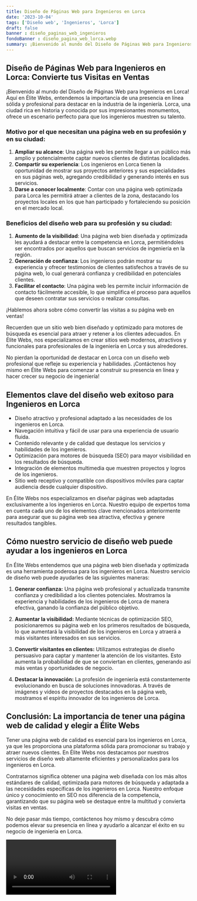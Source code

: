 ```yaml
---
title: Diseño de Páginas Web para Ingenieros en Lorca
date: '2023-10-04'
tags: ['Diseño web', 'Ingenieros', 'Lorca']
draft: false
banner : diseño_paginas_web_ingenieros
fondoBanner : diseño_pagina_web_lorca.webp
summary: ¡Bienvenido al mundo del Diseño de Páginas Web para Ingenieros en Lorca! Aquí en Élite Webs, entendemos la importancia de una presencia en línea sólida y profesional para destacar en la industria de la ingeniería. Lorca, una ciudad rica en historia y conocida por sus impresionantes monumentos, ofrece un escenario perfecto para que los ingenieros muestren su talento. 
---
```


## Diseño de Páginas Web para Ingenieros en Lorca: Convierte tus Visitas en Ventas

¡Bienvenido al mundo del Diseño de Páginas Web para Ingenieros en Lorca! Aquí en Élite Webs, entendemos la importancia de una presencia en línea sólida y profesional para destacar en la industria de la ingeniería. Lorca, una ciudad rica en historia y conocida por sus impresionantes monumentos, ofrece un escenario perfecto para que los ingenieros muestren su talento. 

### Motivo por el que necesitan una página web en su profesión y en su ciudad:

1. **Ampliar su alcance**: Una página web les permite llegar a un público más amplio y potencialmente captar nuevos clientes de distintas localidades. 
2. **Compartir su experiencia**: Los ingenieros en Lorca tienen la oportunidad de mostrar sus proyectos anteriores y sus especialidades en sus páginas web, agregando credibilidad y generando interés en sus servicios. 
3. **Darse a conocer localmente**: Contar con una página web optimizada para Lorca les permitirá atraer a clientes de la zona, destacando los proyectos locales en los que han participado y fortaleciendo su posición en el mercado local.

### Beneficios del diseño web para su profesión y su ciudad:

1. **Aumento de la visibilidad**: Una página web bien diseñada y optimizada les ayudará a destacar entre la competencia en Lorca, permitiéndoles ser encontrados por aquellos que buscan servicios de ingeniería en la región.
2. **Generación de confianza**: Los ingenieros podrán mostrar su experiencia y ofrecer testimonios de clientes satisfechos a través de su página web, lo cual generará confianza y credibilidad en potenciales clientes.
3. **Facilitar el contacto**: Una página web les permite incluir información de contacto fácilmente accesible, lo que simplifica el proceso para aquellos que deseen contratar sus servicios o realizar consultas.

¡Hablemos ahora sobre cómo convertir las visitas a su página web en ventas!

Recuerden que un sitio web bien diseñado y optimizado para motores de búsqueda es esencial para atraer y retener a los clientes adecuados. En Élite Webs, nos especializamos en crear sitios web modernos, atractivos y funcionales para profesionales de la ingeniería en Lorca y sus alrededores.

No pierdan la oportunidad de destacar en Lorca con un diseño web profesional que refleje su experiencia y habilidades. ¡Contáctenos hoy mismo en Élite Webs para comenzar a construir su presencia en línea y hacer crecer su negocio de ingeniería!

<GifSeo />

<Cta />

## Elementos clave del diseño web exitoso para Ingenieros en Lorca

- Diseño atractivo y profesional adaptado a las necesidades de los ingenieros en Lorca.
- Navegación intuitiva y fácil de usar para una experiencia de usuario fluida.
- Contenido relevante y de calidad que destaque los servicios y habilidades de los ingenieros.
- Optimización para motores de búsqueda (SEO) para mayor visibilidad en los resultados de búsqueda.
- Integración de elementos multimedia que muestren proyectos y logros de los ingenieros.
- Sitio web receptivo y compatible con dispositivos móviles para captar audiencia desde cualquier dispositivo.

En Élite Webs nos especializamos en diseñar páginas web adaptadas exclusivamente a los ingenieros en Lorca. Nuestro equipo de expertos toma en cuenta cada uno de los elementos clave mencionados anteriormente para asegurar que su página web sea atractiva, efectiva y genere resultados tangibles.

## Cómo nuestro servicio de diseño web puede ayudar a los ingenieros en Lorca

En Élite Webs entendemos que una página web bien diseñada y optimizada es una herramienta poderosa para los ingenieros en Lorca. Nuestro servicio de diseño web puede ayudarles de las siguientes maneras:

1. **Generar confianza:** Una página web profesional y actualizada transmite confianza y credibilidad a los clientes potenciales. Mostramos la experiencia y habilidades de los ingenieros de Lorca de manera efectiva, ganando la confianza del público objetivo.

2. **Aumentar la visibilidad:** Mediante técnicas de optimización SEO, posicionaremos su página web en los primeros resultados de búsqueda, lo que aumentará la visibilidad de los ingenieros en Lorca y atraerá a más visitantes interesados en sus servicios.

3. **Convertir visitantes en clientes:** Utilizamos estrategias de diseño persuasivo para captar y mantener la atención de los visitantes. Esto aumenta la probabilidad de que se conviertan en clientes, generando así más ventas y oportunidades de negocio.

4. **Destacar la innovación:** La profesión de ingeniería está constantemente evolucionando en busca de soluciones innovadoras. A través de imágenes y videos de proyectos destacados en la página web, mostramos el espíritu innovador de los ingenieros de Lorca.

## Conclusión: La importancia de tener una página web de calidad y elegir a Élite Webs

Tener una página web de calidad es esencial para los ingenieros en Lorca, ya que les proporciona una plataforma sólida para promocionar su trabajo y atraer nuevos clientes. En Élite Webs nos destacamos por nuestros servicios de diseño web altamente eficientes y personalizados para los ingenieros en Lorca.

Contratarnos significa obtener una página web diseñada con los más altos estándares de calidad, optimizada para motores de búsqueda y adaptada a las necesidades específicas de los ingenieros en Lorca. Nuestro enfoque único y conocimiento en SEO nos diferencia de la competencia, garantizando que su página web se destaque entre la multitud y convierta visitas en ventas.

No deje pasar más tiempo, contáctenos hoy mismo y descubra cómo podemos elevar su presencia en línea y ayudarlo a alcanzar el éxito en su negocio de ingeniería en Lorca.

<Video />

<CtaBot job='Ingenieros' city='Lorca'/>

<Gmaps query='Lorca+españa+maps' />
